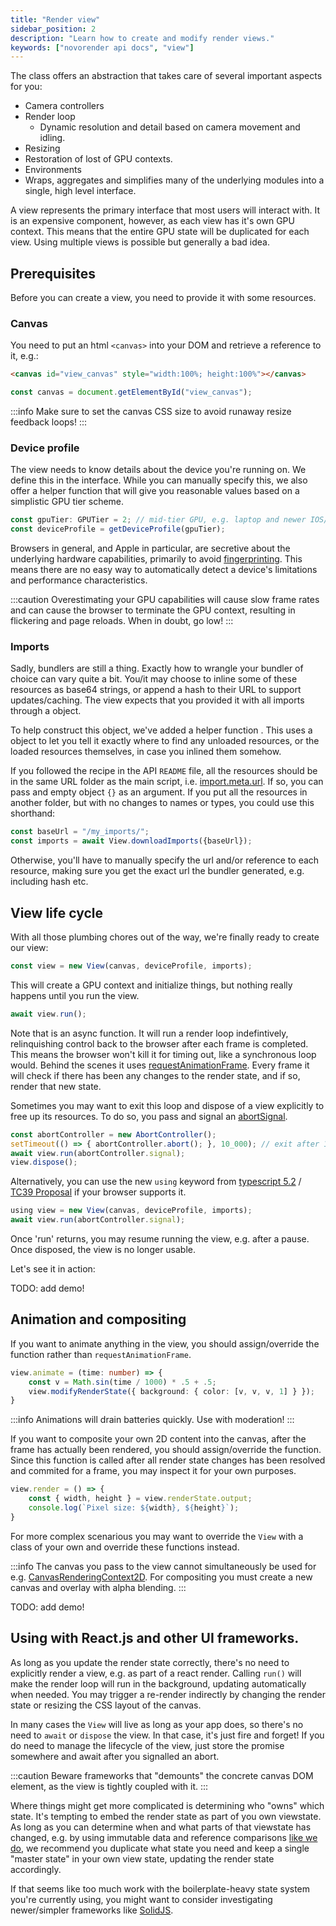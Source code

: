 ```yaml
---
title: "Render view"
sidebar_position: 2
description: "Learn how to create and modify render views."
keywords: ["novorender api docs", "view"]
---
```


The <CodeLink type="class" name="View"/> class offers an abstraction that takes care of several important aspects for you:

- Camera controllers
- Render loop
  - Dynamic resolution and detail based on camera movement and idling.
- Resizing
- Restoration of lost of GPU contexts.
- Environments
- Wraps, aggregates and simplifies many of the underlying modules into a single, high level interface.

A view represents the primary interface that most users will interact with.
It is an expensive component, however, as each view has it's own GPU context.
This means that the entire GPU state will be duplicated for each view.
Using multiple views is possible but generally a bad idea.

## Prerequisites

Before you can create a view, you need to provide it with some resources.

### Canvas

You need to put an html `<canvas>` into your DOM and retrieve a reference to it, e.g.:

```html
<canvas id="view_canvas" style="width:100%; height:100%"></canvas>
```


```typescript
const canvas = document.getElementById("view_canvas");
```

:::info
Make sure to set the canvas CSS size to avoid runaway resize feedback loops!
:::


### Device profile

The view needs to know details about the device you're running on.
We define this in the <CodeLink type="interface" name="DeviceProfile"/> interface.
While you can manually specify this, we also offer a helper function <CodeLink type="function" name="getDeviceProfile"/> that will give you reasonable values based on a simplistic GPU tier scheme.

```typescript
const gpuTier: GPUTier = 2; // mid-tier GPU, e.g. laptop and newer IOS/Ipad device.
const deviceProfile = getDeviceProfile(gpuTier);
```

Browsers in general, and Apple in particular, are secretive about the underlying hardware capabilities, primarily to avoid [fingerprinting](https://en.wikipedia.org/wiki/Device_fingerprint).
This means there are no easy way to automatically detect a device's limitations and performance characteristics.

:::caution
Overestimating your GPU capabilities will cause slow frame rates and can cause the browser to terminate the GPU context, resulting in flickering and page reloads.
When in doubt, go low!
:::

### Imports

Sadly, bundlers are still a thing.
Exactly how to wrangle your bundler of choice can vary quite a bit.
You/it may choose to inline some of these resources as base64 strings, or append a hash to their URL to support updates/caching.
The view expects that you provided it with all imports through a <CodeLink type="alias" name="ViewImports"/> object.

To help construct this object, we've added a helper function <CodeLink type="class" name="View.downloadImports"/>.
This uses a <CodeLink type="alias" name="ViewImportmap"/> object to let you tell it exactly where to find any unloaded resources, or the loaded resources themselves, in case you inlined them somehow.

If you followed the recipe in the API `README` file, all the resources should be in the same URL folder as the main script, i.e. [import.meta.url](https://developer.mozilla.org/en-US/docs/Web/JavaScript/Reference/Operators/import.meta).
If so, you can pass and empty object `{}` as an argument.
If you put all the resources in another folder, but with no changes to names or types, you could use this shorthand:

```typescript
const baseUrl = "/my_imports/";
const imports = await View.downloadImports({baseUrl});
```

Otherwise, you'll have to manually specify the url and/or reference to each resource, making sure you get the exact url the bundler generated, e.g. including hash etc.

## View life cycle

With all those plumbing chores out of the way, we're finally ready to create our view:

```typescript
const view = new View(canvas, deviceProfile, imports);
```

This will create a GPU context and initialize things, but nothing really happens until you run the view.

```typescript
await view.run();
```

Note that <CodeLink type="class" name="View.run"/> is an async function.
It will run a render loop indefintively, relinquishing control back to the browser after each frame is completed.
This means the browser won't kill it for timing out, like a synchronous loop would.
Behind the scenes it uses [requestAnimationFrame](https://developer.mozilla.org/en-US/docs/Web/API/window/requestAnimationFrame).
Every frame it will check if there has been any changes to the render state, and if so, render that new state.

Sometimes you may want to exit this loop and dispose of a view explicitly to free up its resources.
To do so, you pass and signal an [abortSignal](https://developer.mozilla.org/en-US/docs/Web/API/AbortSignal).

```typescript
const abortController = new AbortController();
setTimeout(() => { abortController.abort(); }, 10_000); // exit after 10 seconds.
await view.run(abortController.signal);
view.dispose();
```

Alternatively, you can use the new `using` keyword from
[typescript 5.2](https://devblogs.microsoft.com/typescript/announcing-typescript-5-2/#using-declarations-and-explicit-resource-management) /
[TC39 Proposal](https://github.com/tc39/proposal-explicit-resource-management) if your browser supports it.

```typescript
using view = new View(canvas, deviceProfile, imports);
await view.run(abortController.signal);
```

Once 'run' returns, you may resume running the view, e.g. after a pause.
Once disposed, the view is no longer usable.

Let's see it in action:

TODO: add demo!

## Animation and compositing

If you want to animate anything in the view, you should assign/override the <CodeLink type="class" name="View.animate"/> function rather than `requestAnimationFrame`.

```typescript
view.animate = (time: number) => {
    const v = Math.sin(time / 1000) * .5 + .5;
    view.modifyRenderState({ background: { color: [v, v, v, 1] } });
}
```

:::info
Animations will drain batteries quickly. Use with moderation!
:::

If you want to composite your own 2D content into the canvas, after the frame has actually been rendered, you should assign/override the <CodeLink type="class" name="View.render"/> function.
Since this function is called after all render state changes has been resolved and commited for a frame, you may inspect it for your own purposes.

```typescript
view.render = () => {
    const { width, height } = view.renderState.output;
    console.log(`Pixel size: ${width}, ${height}`);
}
```

For more complex scenarious you may want to override the `View` with a class of your own and override these functions instead.

:::info
The canvas you pass to the view cannot simultaneously be used for e.g. [CanvasRenderingContext2D](https://developer.mozilla.org/en-US/docs/Web/API/CanvasRenderingContext2D).
For compositing you must create a new canvas and overlay with alpha blending.
:::

TODO: add demo!

## Using with React.js and other UI frameworks.

As long as you update the render state correctly, there's no need to explicitly render a view, e.g. as part of a react render.
Calling `run()` will make the render loop will run in the background, updating automatically when needed.
You may trigger a re-render indirectly by changing the render state or resizing the CSS layout of the canvas.

In many cases the `View` will live as long as your app does, so there's no need to `await` or `dispose` the view.
In that case, it's just fire and forget!
If you do need to manage the lifecycle of the view, just store the promise somewhere and await after you signalled an abort.

:::caution
Beware frameworks that "demounts" the concrete canvas DOM element, as the view is tightly coupled with it.
:::

Where things might get more complicated is determining who "owns" which state.
It's tempting to embed the render state as part of you own viewstate.
As long as you can determine when and what parts of that viewstate has changed, e.g. by using immutable data and reference comparisons [like we do](render_state),
we recommend you duplicate what state you need and keep a single "master state" in your own view state, updating the render state accordingly.

If that seems like too much work with the boilerplate-heavy state system you're currently using,
you might want to consider investigating newer/simpler frameworks like [SolidJS](https://www.solidjs.com/).
